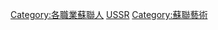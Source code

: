 {{Commonscat|Artists from the Soviet Union}}

[[Category:各職業蘇聯人|Category:各職業蘇聯人]]
[[Category:各國藝術家|USSR]]
[[Category:蘇聯藝術|Category:蘇聯藝術]]